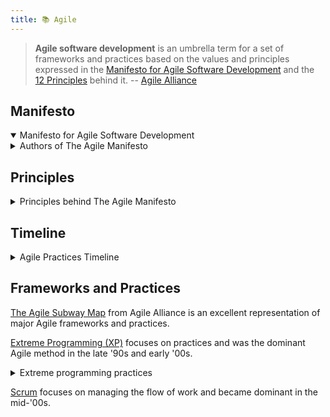 ```yaml
---
title: 📚 Agile
---
```





> **Agile software development** is an umbrella term for a set of frameworks
> and practices based on the values and principles expressed in the
> [Manifesto for Agile Software Development](https://agilemanifesto.org/) and
> the [12 Principles](https://agilemanifesto.org/principles.html) behind it.
> -- [Agile Alliance](https://www.agilealliance.org/agile101/)

## Manifesto

<details open>
  <summary>Manifesto for Agile Software Development</summary>
  <AgileManifesto />
</details>

<details>
  <summary>Authors of The Agile Manifesto</summary>
  <AgileManifestoAuthors />
</details>

## Principles

<details>
  <summary>Principles behind The Agile Manifesto</summary>
  <AgilePrinciples />
</details>

## Timeline

<details>
  <summary>Agile Practices Timeline</summary>
  <AgileTimeline />
</details>

## Frameworks and Practices

[The Agile Subway Map](https://www.agilealliance.org/agile101/subway-map-to-agile-practices/)
from Agile Alliance is an excellent representation of major Agile frameworks
and practices.

[Extreme Programming (XP)](https://www.agilealliance.org/glossary/xp/)
focuses on practices and was the dominant Agile method in the late '90s and
early '00s.

<details>
  <summary>Extreme programming practices</summary>
  <XPPractices />
</details>

[Scrum](https://www.agilealliance.org/glossary/scrum/) focuses on managing the
flow of work and became dominant in the mid-'00s.
